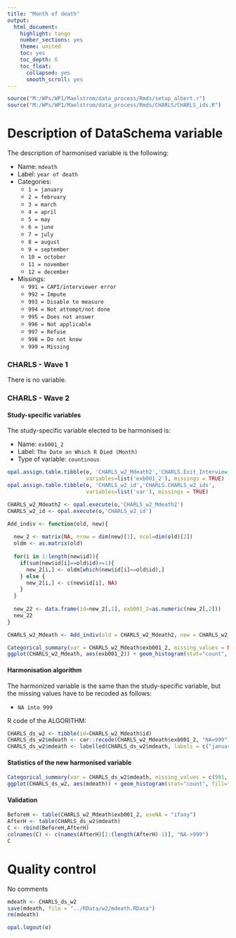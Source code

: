 ```yaml
---
title: "Month of death"
output:
  html_document:
    highlight: tango
    number_sections: yes
    theme: united
    toc: yes
    toc_depth: 6
    toc_float:
      collapsed: yes
      smooth_scroll: yes
---
```

  
<!-- ########################################################## --> 

<!-- # Installation, loading packages -->
<!-- **R script:** -->

```r
source("M:/WPs/WP1/Maelstrom/data_process/Rmds/setup_albert.r")
source("M:/WPs/WP1/Maelstrom/data_process/Rmds/CHARLS/CHARLS_ids.R")
```
<!-- ########################################################## --> 

# Description of DataSchema variable


The description of harmonised variable is the following:
  
* Name: `mdeath`
* Label: `year of death`
* Categories: 
    + `1 = january`
    + `2 = february`
    + `3 = march`
    + `4 = april`
    + `5 = may`
    + `6 = june`
    + `7 = july`
    + `8 = august`
    + `9 = september`
    + `10 = october`
    + `11 = november`
    + `12 = december`
* Missings: 
    + `991 = CAPI/interviewer error`
    + `992 = Impute`
    + `993 = Disable to measure`
    + `994 = Not attempt/not done`
    + `995 = Does not answer`
    + `996 = Not applicable`
    + `997 = Refuse`
    + `998 = Do not know`
    + `999 = Missing`



### CHARLS - Wave 1 


There is no variable.




### CHARLS - Wave 2 

#### Study-specific variables

The study-specific variable elected to be harmonised is:

* Name: `exb001_2`
* Label: `The Date on Which R Died (Month)`
* Type of variable: `countinous`

```r
opal.assign.table.tibble(o, 'CHARLS_w2_Mdeath2','CHARLS.Exit_Interview_wave2',
                         variables=list('exb001_2'), missings = TRUE)
opal.assign.table.tibble(o, 'CHARLS_w2_id','CHARLS.CHARLS_w2_ids',
                         variables=list('var'), missings = TRUE)
```

```r
CHARLS_w2_Mdeath2 <- opal.execute(o,'CHARLS_w2_Mdeath2')
CHARLS_w2_id <- opal.execute(o,'CHARLS_w2_id')

Add_indiv <- function(old, new){
  
  new_2 <- matrix(NA, nrow = dim(new)[1], ncol=dim(old)[2])
  oldm <- as.matrix(old)
  
  for(i in 1:length(new$id)){
    if(sum(new$id[i]==old$id)>=1){
      new_2[i,] <- oldm[which(new$id[i]==old$id),]
    } else {
      new_2[i,] <- c(new$id[i], NA)
    }
  }
  
  new_22 <- data.frame(id=new_2[,1], exb001_2=as.numeric(new_2[,2]))
  new_22
}

CHARLS_w2_Mdeath <- Add_indiv(old = CHARLS_w2_Mdeath2, new = CHARLS_w2_id)

Categorical_summary(var = CHARLS_w2_Mdeath$exb001_2, missing_values = NA)
ggplot(CHARLS_w2_Mdeath, aes(exb001_2)) + geom_histogram(stat="count", fill="steelblue") + xlab("Month of death") + ylab("Frequency")
```

#### Harmonisation algorithm
The harmonized variable is the same than the study-specific variable, but the missing values have to be recoded as follows:

* `NA into 999`


R code of the ALGORITHM:

```r
CHARLS_ds_w2 <- tibble(id=CHARLS_w2_Mdeath$id)
CHARLS_ds_w2$mdeath <- car::recode(CHARLS_w2_Mdeath$exb001_2, "NA=999")
CHARLS_ds_w2$mdeath <- labelled(CHARLS_ds_w2$mdeath, labels = c("january"=1, "february"=2, "march"=3, "april"=4, "may"=5, "june"=6, "july"=7, "august"=8, "september"=9, "october"=10, "november"=11, "december"=12, "Missing"=999, "Do not know"=998, "Refuse"=997, "Not applicable"=996, "Does not answer"=995,  "Not attempt not done"=994, "Disable to measure"=993, "Impute"=992, "CAPI interviewer error"=991))
```

#### Statistics of the new harmonised variable
```r
Categorical_summary(var = CHARLS_ds_w2$mdeath, missing_values = c(991, 992, 993, 994, 995, 996, 997, 998, 999))
ggplot(CHARLS_ds_w2, aes(mdeath)) + geom_histogram(stat="count", fill="steelblue") + xlab("Month of death") + ylab("Frequency") + xlim(1, 12)
```

#### Validation
```r
BeforeH <- table(CHARLS_w2_Mdeath$exb001_2, useNA = "ifany")
AfterH <- table(CHARLS_ds_w2$mdeath)
C <- rbind(BeforeH,AfterH)
colnames(C) <- c(names(AfterH)[1:(length(AfterH)-1)], "NA->999")
C
```


# Quality control


No comments


```r
mdeath <- CHARLS_ds_w2
save(mdeath, file = "../RData/w2/mdeath.RData")
rm(mdeath)
```

```r
opal.logout(o)
```
